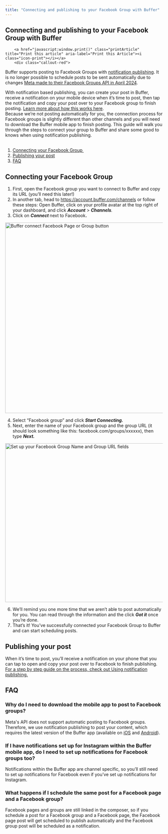 ```yaml
---
title: "Connecting and publishing to your Facebook Group with Buffer"
---
```

<article id="fullArticle">
        <h1 class="title">Connecting and publishing to your Facebook Group with Buffer</h1>
    
        <a href="javascript:window.print()" class="printArticle" title="Print this article" aria-label="Print this Article"><i class="icon-print"></i></a>
        <div class="callout-red">
 <p>Buffer supports posting to Facebook Groups with <a href="https://support.buffer.com//support.buffer.com/article/658-using-notification-publishing" target="_self">notification publishing</a>. It is no longer possible to schedule posts to be sent automatically due to changes <a href="https://developers.facebook.com/docs/graph-api/changelog/version19.0" target="_blank">Meta made to their Facebook Groups API in April 2024</a>.</p>
</div>
<div>
 With notification based publishing, you can create your post in Buffer, receive a notification on your mobile device when it’s time to post, then tap the notification and copy your post over to your Facebook group to finish posting. <a href="https://support.buffer.com//support.buffer.com/article/658-using-instagram-reminders" target="_blank" rel="noreferrer nofollow noopener">Learn more about how this works here</a>.
</div>
<div>
 Because we’re not posting automatically for you, the connection process for Facebook groups is slightly different than other channels and you will need to download the Buffer mobile app to finish posting. This guide will walk you through the steps to connect your group to Buffer and share some good to knows when using notification publishing.&nbsp;
</div><br>
<ol>
 <li><a href="#Connecting-your-Facebook-Group-6hToH">Connecting your Facebook Group&nbsp;</a></li>
 <li><a href="#Publishing-your-post-Hr-tT">Publishing your post</a></li>
 <li><a href="#FAQ-ag9wn" target="_blank">FAQ</a></li>
</ol>
<h2 id="Connecting-your-Facebook-Group-6hToH">Connecting your Facebook Group</h2>
<ol>
 <li>First, open the Facebook group you want to connect to Buffer and copy its URL (you’ll need this later!)&nbsp;</li>
 <li>In another tab, head to <a href="https://account.buffer.com/channels" target="_blank" rel="noreferrer nofollow noopener">https://account.buffer.com/channels</a> or follow these steps: Open Buffer, click on your profile avatar at the top right of your dashboard, and click <b><i>Account</i></b> &gt; <b><i>Channels</i></b><i>.</i></li>
 <li>Click on <b><i>Connect </i></b>next to Facebook<b>.&nbsp;</b></li>
</ol>
<p><img src="//d33v4339jhl8k0.cloudfront.net/docs/assets/64cb6cf86d4a3e191f237e66/images/67e2d1670667114ad3f025cb/file-4GG51qdEZ4.jpg" alt="Buffer connect Facebook Page or Group button" style="width: 607px; "></p>
<ol start="4">
 <li>Select “Facebook group” and click <b><i>Start Connecting.</i></b></li>
 <li>Next, enter the name of your Facebook group and the group URL (it should look something like this: facebook.com/groups/xxxxxx), then type <b><i>Next.&nbsp;</i></b></li>
</ol>
<p><img src="//d33v4339jhl8k0.cloudfront.net/docs/assets/64cb6cf86d4a3e191f237e66/images/662144b4b7e8fb2dd0e7c936/file-uwXMhsIzb2.jpg" alt="Set up your Facebook Group Name and Group URL fields" style="width: 505.99px; "></p>
<ol start="6">
 <li>We’ll remind you one more time that we aren’t able to post automatically for you. You can read through the information and the click <b><i>Got it </i></b>once you’re done.&nbsp;</li>
 <li>That’s it! You’ve successfully connected your Facebook Group to Buffer and can start scheduling posts.&nbsp;</li>
</ol>
<h2 id="Publishing-your-post-Hr-tT">Publishing your post</h2>
<div>
 When it’s time to post, you’ll receive a notification on your phone that you can tap to open and copy your post over to Facebook to finish publishing. <a href="https://support.buffer.com//support.buffer.com/article/658-using-instagram-reminders#h_01H3WQW1WRMT8XGVRAYAA4PDD9" target="_blank" rel="noreferrer nofollow noopener">For a step by step guide on the process, check out Using notification publishing.</a>
</div>
<h2 id="FAQ-ag9wn">FAQ</h2>
<h3>Why do I need to download the mobile app to post to Facebook groups?</h3>
<p>Meta's API does not support automatic posting to Facebook groups. Therefore, we use notification publishing to post your content, which requires the latest version of the Buffer app (available on <a href="https://apps.apple.com/us/app/buffer-plan-schedule-posts/id490474324" target="_blank" rel="noreferrer nofollow noopener">iOS</a> and <a href="https://play.google.com/store/apps/details?id=org.buffer.android" target="_blank" rel="noreferrer nofollow noopener">Android</a>).</p>
<h3>If I have notifications set up for Instagram within the Buffer mobile app, do I need to set up notifications for Facebook groups too?</h3>
<p>Notifications within the Buffer app are channel specific, so you’ll still need to set up notifications for Facebook even if you’ve set up notifications for Instagram.&nbsp;</p>
<h3>What happens if I schedule the same post for a Facebook page and a Facebook group?</h3>
<p>Facebook pages and groups are still linked in the composer, so if you schedule a post for a Facebook group and a Facebook page, the Facebook page post will get scheduled to publish automatically and the Facebook group post will be scheduled as a notification.&nbsp;</p>
    </article>
